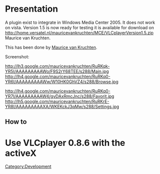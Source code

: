 = Presentation =
A plugin exist to integrate {{VLC}} in Windows Media Center 2005. It does not work on vista.
Version 1.5 is now ready for testing it is available for download on  http://home.versatel.nl/mauricevankruchten/MCE/VLCplayerVersion1.5.zip
Maurice van Kruchten. 

This has been done by [http://home.versatel.nl/mauricevankruchten/MCEscience-soft/ Maurice van Kruchten].

Screenshot:

http://lh3.google.com/mauricevankruchten/RuRKqk-YR5I/AAAAAAAAAWo/F9S2rY68TEE/s288/Main.jpg  http://lh4.google.com/mauricevankruchten/RuRKq0-YR6I/AAAAAAAAAWw/W10HK0GhVZ4/s288/Browse.jpg


http://lh4.google.com/mauricevankruchten/RuRKq0-YR7I/AAAAAAAAAW4/gvDAxRmcJnc/s288/Favorit.jpg  http://lh5.google.com/mauricevankruchten/RuRKrE-YR8I/AAAAAAAAAXA/WKEKckJ3qMw/s288/Settings.jpg


== How to ==



= Use VLCplayer 0.8.6 with the activeX =




[[Category:Development‏‎]]